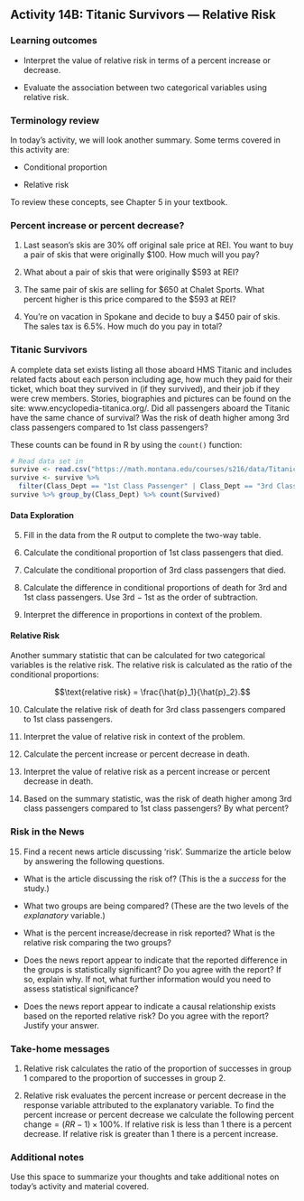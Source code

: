 ## Activity 14B:  Titanic Survivors --- Relative Risk

\setstretch{1}

### Learning outcomes

* Interpret the value of relative risk in terms of a percent increase or decrease.

* Evaluate the association between two categorical variables using relative risk.

### Terminology review
In today's activity, we will look another summary. Some terms covered in this activity are:

* Conditional proportion

* Relative risk

To review these concepts, see Chapter 5 in your textbook.

### Percent increase or percent decrease?

1.  Last season’s skis are 30\% off original sale price at REI. You want to buy a pair of skis that were originally \$100. How much will you pay? 

\vspace{0.5in}

2.  What about a pair of skis that were originally \$593 at REI?

\vspace{0.5in}

3.  The same pair of skis are selling for \$650 at Chalet Sports. What percent higher is this price compared to the \$593 at REI?

\vspace{0.5in}

4.  You’re on vacation in Spokane and decide to buy a \$450 pair of skis. The sales tax is 6.5\%. How much do you pay in total?

\vspace{0.5in}

### Titanic Survivors

A complete data set exists listing all those aboard HMS Titanic and includes related facts about each person including age, how much they paid for their ticket, which boat they survived in (if they survived), and their job if they were crew members. Stories, biographies and pictures can be found on the site: www.encyclopedia-titanica.org/.  Did all passengers aboard the Titanic have the same chance of survival?  Was the risk of death higher among 3rd class passengers compared to 1st class passengers?

These counts can be found in R by using the `count()` function:
```r
# Read data set in
survive <- read.csv("https://math.montana.edu/courses/s216/data/Titanic.csv")
survive <- survive %>%
  filter(Class_Dept == "1st Class Passenger" | Class_Dept == "3rd Class Passenger")
survive %>% group_by(Class_Dept) %>% count(Survived)
```

#### Data Exploration {-}

5.  Fill in the data from the R output to complete the two-way table.

\begin{center}
\begin{tabular}{|c|c|c|c|}
\hline
 & \multicolumn{2}{|c|}{\textbf{Class}} & \\ \hline
\textbf{Outcome} & 1st Class Passenger & 3rd Class Passenger & Total \\ \hline
 Dead & & &  \\ 
 & & & \\ \hline
 Alive & & &  \\ 
 & & & \\ \hline
 Total & & &  \\ 
 & & & \\ \hline  
\end{tabular}
\end{center}


6.  Calculate the conditional proportion of 1st class passengers that died.

\vspace{0.8in}

7.  Calculate the conditional proportion of 3rd class passengers that died.

\vspace{0.8in}

8. Calculate the difference in conditional proportions of death for 3rd and 1st class passengers.  Use 3rd $-$ 1st as the order of subtraction.

\vspace{0.8in}

9. Interpret the difference in proportions in context of the problem.

\vspace{0.8in}

#### Relative Risk {-}

Another summary statistic that can be calculated for two categorical variables is the relative risk.  The relative risk is calculated as the ratio of the conditional proportions:


$$\text{relative risk} = \frac{\hat{p}_1}{\hat{p}_2}.$$


10.  Calculate the relative risk of death for 3rd class passengers compared to 1st class passengers.

\vspace{0.8in}

11.  Interpret the value of relative risk in context of the problem.

\vspace{0.8in}

12. Calculate the percent increase or percent decrease in death.

\vspace{0.5in}

13. Interpret the value of relative risk as a percent increase or percent decrease in death.

\vspace{0.8in}

14. Based on the summary statistic, was the risk of death higher among 3rd class passengers compared to 1st class passengers? By what percent?

\vspace{0.8in}


### Risk in the News

15.  Find a recent news article discussing 'risk'.  Summarize the article below by answering the following questions.

* What is the article discussing the risk of?  (This is the a *success* for the study.)

\vspace{0.5in}

* What two groups are being compared?  (These are the two levels of the *explanatory* variable.)

\vspace{0.5in}

* What is the percent increase/decrease in risk reported?  What is the relative risk comparing the two groups?

\vspace{0.5in}

* Does the news report appear to indicate that the reported difference in the groups is statistically significant?  Do you agree with the report?  If so, explain why.  If not, what further information would you need to assess statistical significance?

\vspace{1in}

* Does the news report appear to indicate a causal relationship exists based on the reported relative risk?  Do you agree with the report?  Justify your answer.

\vspace{1in}
\newpage


### Take-home messages

1. Relative risk calculates the ratio of the proportion of successes in group 1 compared to the proportion of successes in group 2.

2. Relative risk evaluates the percent increase or percent decrease in the response variable attributed to the explanatory variable.  To find the percent increase or percent decrease we calculate the following $\text{percent change}=(RR - 1)\times 100\%$. If relative risk is less than 1 there is a percent decrease.  If relative risk is greater than 1 there is a percent increase.

### Additional notes

Use this space to summarize your thoughts and take additional notes on today's activity and material covered.

\newpage